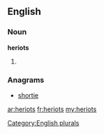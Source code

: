 ==English==

===Noun===
'''heriots'''

# {{plural of|[[heriot]]}}

===Anagrams===
* [[shortie#English|shortie]]

[[Category:English plurals]]

[[ar:heriots]]
[[fr:heriots]]
[[my:heriots]]